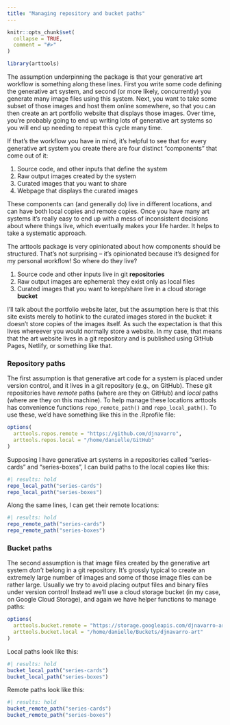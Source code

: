```yaml
---
title: "Managing repository and bucket paths"
---
```


```r
knitr::opts_chunk$set(
  collapse = TRUE,
  comment = "#>"
)
```

```r
library(arttools)
```


The assumption underpinning the package is that your generative art workflow is something along these lines. First you write some code defining the generative art system, and second (or more likely, concurrently) you generate many image files using this system. Next, you want to take some subset of those images and host them online somewhere, so that you can then create an art portfolio website that displays those images. Over time, you're probably going to end up writing lots of generative art systems so you will end up needing to repeat this cycle many time.

If that's the workflow you have in mind, it's helpful to see that for every generative art system you create there are four distinct "components" that come out of it:

1. Source code, and other inputs that define the system
2. Raw output images created by the system
3. Curated images that you want to share 
4. Webpage that displays the curated images

These components can (and generally do) live in different locations, and can have both local copies and remote copies. Once you have many art systems it's really easy to end up with a mess of inconsistent decisions about where things live, which eventually makes your life harder. It helps to take a systematic approach.

The arttools package is very opinionated about how components should be structured. That's not surprising -- it's opinionated because it's designed for my personal workflow! So where do they live?

1. Source code and other inputs live in git **repositories**
2. Raw output images are ephemeral: they exist only as local files
3. Curated images that you want to keep/share live in a cloud storage **bucket**

I'll talk about the portfolio website later, but the assumption here is that this site exists merely to hotlink to the curated images stored in the bucket: it doesn't store copies of the images itself. As such the expectation is that this lives whereever you would normally store a website. In my case, that means that the art website lives in a git repository and is published using GitHub Pages, Netlify, or something like that.

### Repository paths

The first assumption is that generative art code for a system is placed under version control, and it lives in a git repository (e.g., on GitHub). These git repositories have *remote* paths (where are they on GitHub) and *local* paths (where are they on this machine). To help manage these locations arttools has convenience functions `repo_remote_path()` and `repo_local_path()`. To use these, we'd have something like this in the .Rprofile file:

```r
options(
  arttools.repos.remote = "https://github.com/djnavarro",
  arttools.repos.local = "/home/danielle/GitHub"
)
```

Supposing I have generative art systems in a repositories called "series-cards" and "series-boxes", I can build paths to the local copies like this:

```r
#| results: hold
repo_local_path("series-cards")
repo_local_path("series-boxes")
```

Along the same lines, I can get their remote locations:

```r
#| results: hold
repo_remote_path("series-cards")
repo_remote_path("series-boxes")
```

### Bucket paths

The second assumption is that image files created by the generative art system *don't* belong in a git repository. It's grossly typical to create an extremely large number of images and some of those image files can be rather large. Usually we try to avoid placing output files and binary files under version control! Instead we'll use a cloud storage bucket (in my case, on Google Cloud Storage), and again we have helper functions to manage paths:


```r
options(
  arttools.bucket.remote = "https://storage.googleapis.com/djnavarro-art",
  arttools.bucket.local = "/home/danielle/Buckets/djnavarro-art"
)
```

Local paths look like this:

```r
#| results: hold
bucket_local_path("series-cards")
bucket_local_path("series-boxes")
```

Remote paths look like this:

```r
#| results: hold
bucket_remote_path("series-cards")
bucket_remote_path("series-boxes")
```

